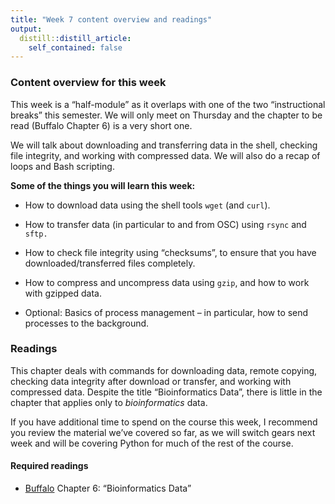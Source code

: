 ```yaml
---
title: "Week 7 content overview and readings"
output:
  distill::distill_article:
    self_contained: false
---
```


### Content overview for this week

This week is a "half-module" as it overlaps with one of the two "instructional breaks" this semester.
We will only meet on Thursday and the chapter to be read (Buffalo Chapter 6) is a very short one.

We will talk about downloading and transferring data in the shell,
checking file integrity, and working with compressed data.
We will also do a recap of loops and Bash scripting.

**Some of the things you will learn this week:**

- How to download data using the shell tools `wget` (and `curl`).

- How to transfer data (in particular to and from OSC) using `rsync` and `sftp.`

- How to check file integrity using "checksums", to ensure that you have downloaded/transferred files completely.

- How to compress and uncompress data using `gzip`, and how to work with gzipped data.

- Optional: Basics of process management -- in particular, how to send processes to the background.

### Readings

This chapter deals with commands for downloading data, remote copying,
checking data integrity after download or transfer, and working with compressed data.
Despite the title "Bioinformatics Data",
there is little in the chapter that applies only to *bioinformatics* data.

If you have additional time to spend on the course this week,
I recommend you review the material we've covered so far,
as we will switch gears next week and will be covering Python for much of the rest of the course.

#### Required readings

- [Buffalo](https://library.ohio-state.edu/record=b9145445~S7)
  Chapter 6: "Bioinformatics Data"
